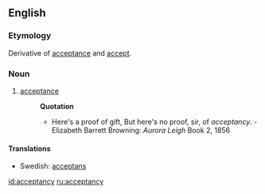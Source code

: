 ==English==
===Etymology===
Derivative of [[acceptance]] and [[accept]].

===Noun===
{{en-noun|-}}
# [[acceptance]]
#:'''Quotation'''
#:*Here's a proof of gift, But here's no proof, sir, of ''acceptancy''. - Elizabeth Barrett Browning: ''Aurora Leigh'' Book 2, 1856

====Translations====
{{trans-top|acceptance}}
*Swedish: [[acceptans]] {{c}}
{{bottom}}

[[id:acceptancy]]
[[ru:acceptancy]]